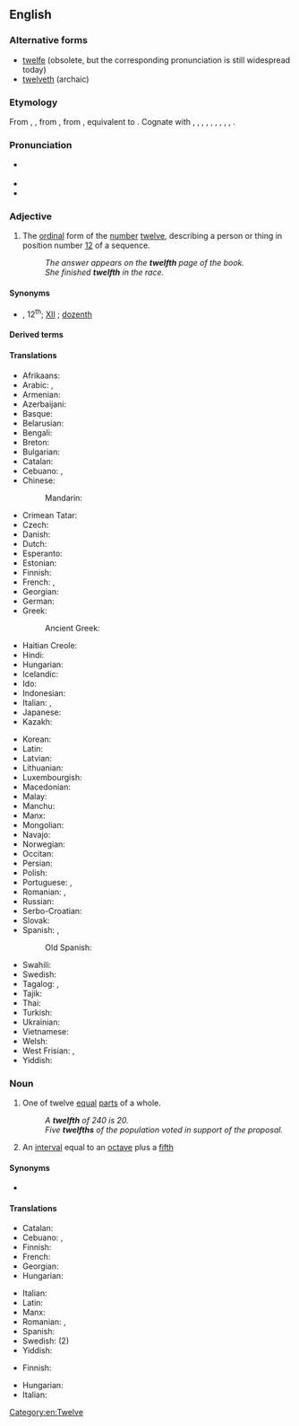 ==English==
{{wikipedia}}
{{number box|en|12}}

===Alternative forms===
* [[twelfe]] (obsolete, but the corresponding pronunciation {{IPAchar|/twɛlf/}} is still widespread today)
* [[twelveth]] (archaic)

===Etymology===
From {{inh|en|enm|twelfthe}}, {{m|enm|twelfte}}, from {{inh|en|ang|twelfta|t=twelfth}}, from {{inh|en|gem-pro|*twaliftô|t=twelfth}}, equivalent to {{af|en|twelve|-th}}. Cognate with {{cog|sco|twelft|t=twelfth}}, {{cog|stq|tweelfte|t=twelfth}}, {{cog|fy|tolfde|t=twelfth}}, {{cog|nl|twaalfde|t=twelfth}}, {{cog|nds-de|twalfde}}, {{m|nds-de|twalvde|t=twelfth}}, {{cog|de|zwölfte|t=twelfth}}, {{cog|da|tolvte|t=twelfth}},
{{cog|sv|tolfte|t=twelfth}}, {{cog|is|tólfta|t=twelfth}}.

===Pronunciation===
* {{a|UK|US}} {{IPA|en|/twɛlfθ/|[tʰw̥ɛlfθ]|[tʰw̥ɛl̪θ]|[tʰw̥ɛlʷf]}}
* {{audio|en|en-us-twelfth.ogg|Audio (US)}}
* {{rhymes|en|ɛlfθ|ɛlθ|ɛlf}}

===Adjective===
{{en-adj|-}}

# {{cln|en|ordinal numbers}} The [[ordinal]] form of the [[number]] [[twelve]], describing a person or thing in position number [[12]] of a sequence.
#: ''The answer appears on the '''twelfth''' page of the book.''
#: ''She finished '''twelfth''' in the race.''

====Synonyms====
* {{sense|ordinal form of twelve}} {{l|en|12th}}, 12<sup>th</sup>; [[XII]] {{qualifier|in names of monarchs and popes}}; [[dozenth]]

====Derived terms====
{{der2|en|Twelfth cake|Twelfth Day|Twelfth Night|Twelfthtide}}

====Translations====
{{trans-top|ordinal form of twelve}}
* Afrikaans: {{t+|af|twaalfde}}
* Arabic: {{t|ar|ثَانِيَ عَشَرَ|m}}, {{t|ar|ثَانِيَةَ عَشْرَةَ|f}}
* Armenian: {{t+|hy|տասներկուերորդ}}
* Azerbaijani: {{t|az|on ikinci}}
* Basque: {{t|eu|hamabigarren}}
* Belarusian: {{t|be|двана́ццаты}}
* Bengali: {{t|bn|দ্বাদশ}}
* Breton: {{t+|br|daouzekvet}}
* Bulgarian: {{t|bg|дванадесети}}
* Catalan: {{t+|ca|dotzè}}
* Cebuano: {{t|ceb|ikanapulog duha}}, {{t|ceb|ikanapog duha}}
* Chinese:
*: Mandarin: {{t|cmn|[[第]][[十]][[二]]|tr=dì shí'èr}}
* Crimean Tatar: {{t|crh|on ekinci}}
* Czech: {{t+|cs|dvanáctý}}
* Danish: {{t+|da|tolvte}}
* Dutch: {{t+|nl|twaalfde}}
* Esperanto: {{t|eo|dek-dua}}
* Estonian: {{t|et|kaheteistkümnes}}
* Finnish: {{t+|fi|kahdestoista}}
* French: {{qualifier|before the noun}} {{t+|fr|douzième}}, {{qualifier|in names of monarchs and popes}} {{t+|fr|douze}} {{qualifier|after the name}}
* Georgian: {{t|ka|მეთორმეტე}}
* German: {{t+|de|zwölfte}}
* Greek: {{t+|el|δωδέκατος}}
*: Ancient Greek: {{t|grc|δωδέκατος}}
* Haitian Creole: {{t|ht|douzyèm}}
* Hindi: {{t|hi|बारहवां}}
* Hungarian: {{t+|hu|tizenkettedik}}
* Icelandic: {{t|is|tólfta}}
* Ido: {{t+|io|duadekesma}}
* Indonesian: {{t|id|keduabelas}}
* Italian: {{qualifier|before the noun}} {{t+|it|dodicesimo}}, {{qualifier|in names of monarchs and popes}} {{t+|it|dodicesimo|m}} {{qualifier|after the name}}
* Japanese: {{t|ja|第十二|tr=dai-jūni|sc=Jpan}}
* Kazakh: {{t|kk|он екінші|sc=Cyrl}}
{{trans-mid}}
* Korean: {{t+|ko|열두째}}
* Latin: {{t|la|duodecimus}}
* Latvian: {{t|lv|divpadsmitais}}
* Lithuanian: {{t+|lt|dvyliktas}}
* Luxembourgish: {{t|lb|zwieleft}}
* Macedonian: {{t|mk|дванаесетти}}
* Malay: {{t|ms|kedua belas}}
* Manchu: {{t|mnc|tr=juwan juweci}}
* Manx: {{t|gv|daa-yeigoo}}
* Mongolian: {{t|mn|арван хоёрдугаар|sc=Cyrl}}
* Navajo: {{t|nv|naakitsʼáadah góneʼ}}
* Norwegian: {{t+|no|tolvte}}
* Occitan: {{t+|oc|dotzen}}
* Persian: {{t+|fa|دوازدهم|tr=davâzdahom}}
* Polish: {{t+|pl|dwunasty}}
* Portuguese: {{t+|pt|duodécimo}}, {{t+|pt|décimo segundo}}
* Romanian: {{t+|ro|doisprezecelea}}, {{t+|ro|doișpelea}} {{qualifier|informal}}
* Russian: {{t+|ru|двена́дцатый}}
* Serbo-Croatian: {{t+|sh|dvanaesti|sc=Latn}}
* Slovak: {{t+|sk|dvanásty}}
* Spanish: {{t+|es|duodécimo}}, {{t|es|décimo segundo}}
*: Old Spanish: {{t|osp|dozeno}}
* Swahili: {{t|sw|kumi na mbili}}
* Swedish: {{t+|sv|tolfte}}
* Tagalog: {{t|tl|ikalabindalawa}}, {{t|tl|panlabindalawa}}
* Tajik: {{t|tg|дувоздаҳум|sc=Cyrl}}
* Thai: {{t|th|ที่สิบสอง}}
* Turkish: {{t+|tr|on ikinci}}
* Ukrainian: {{t+|uk|двана́дцятий}}
* Vietnamese: {{t|vi|một phần mười hai}}
* Welsh: {{t+|cy|deuddegfed}}
* West Frisian: {{t|fy|tolfde}}, {{t|fy|tolfte}}
* Yiddish: {{t|yi|צוועלפֿט}}
{{trans-bottom}}

===Noun===
{{en-noun}}

# {{cln|en|fractional numbers}} One of twelve [[equal]] [[part]]s of a whole.
#: ''A '''twelfth''' of 240 is 20.''
#: ''Five '''twelfths''' of the population voted in support of the proposal.''
# {{lb|en|music}} An [[interval]] equal to an [[octave]] plus a [[fifth]]

====Synonyms====
* {{sense|one of twelve equal parts}} {{l|en|dozenth}}

====Translations====
{{trans-top|one of twelve equal parts of a whole}}
* Catalan: {{t+|ca|dotzè|m}}
* Cebuano: {{t|ceb|sikanapulog duha}}, {{t|ceb|sikanapog duha}}
* Finnish: {{t|fi|kahdestoistaosa}}
* French: {{t+|fr|douzième|m}}
* Georgian: {{t|ka|მეთორმეტედი}}
* Hungarian: {{t+|hu|tizenketted}}
{{trans-mid}}
* Italian: {{t+|it|dodicesimo|m}}
* Latin: {{t|la|duodecimum|n}}
* Manx: {{t|gv|yn ghaa yeigoo}}
* Romanian: {{t+|ro|doisprezecelea|m|m-p|n}}, {{t|ro|douăsprezecea|f|f-p|n-p}}
* Spanish: {{t+|es|doceavo|m}}
* Swedish: {{t+|sv|tolftedel|c}} (2)
* Yiddish: {{t|yi|צוועלפֿטל|n}}
{{trans-bottom}}

{{trans-top|interval}}
* Finnish: {{t+|fi|duodesiimi}}
{{trans-mid}}
* Hungarian: {{t|hu|duodecima}}
* Italian: {{t|it|duodecima|f}}
{{trans-bottom}}

[[Category:en:Twelve]]
